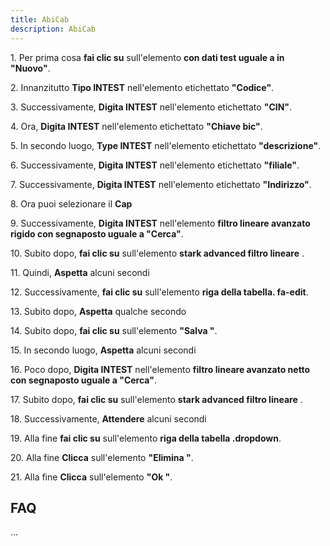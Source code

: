 ```yaml
---
title: AbiCab
description: AbiCab
---
```

1\. Per prima cosa **fai clic su** sull\'elemento **con dati test uguale a in \"Nuovo\"**\.

2\. Innanzitutto **Tipo INTEST** nell\'elemento etichettato **\"Codice\"**\.

3\. Successivamente\, **Digita INTEST** nell\'elemento etichettato **\"CIN\"**\.

4\. Ora\, **Digita INTEST** nell\'elemento etichettato **\"Chiave bic\"**\.

5\. In secondo luogo\, **Type INTEST** nell\'elemento etichettato **\"descrizione\"**\.

6\. Successivamente\, **Digita INTEST** nell\'elemento etichettato **\"filiale\"**\.

7\. Successivamente\, **Digita INTEST** nell\'elemento etichettato **\"Indirizzo\"**\.

8\. Ora puoi selezionare il **Cap**

9\. Successivamente\, **Digita INTEST** nell\'elemento **filtro lineare avanzato rigido con segnaposto uguale a \"Cerca\"**\.

10\. Subito dopo\, **fai clic su** sull\'elemento **stark advanced filtro lineare** \.

11\. Quindi\, **Aspetta** alcuni secondi

12\. Successivamente\, **fai clic su** sull\'elemento **riga della tabella\. fa\-edit**\.

13\. Subito dopo\, **Aspetta** qualche secondo

14\. Subito dopo\, **fai clic su** sull\'elemento **\"Salva \"**\.

15\. In secondo luogo\, **Aspetta** alcuni secondi

16\. Poco dopo\, **Digita INTEST** nell\'elemento **filtro lineare avanzato netto con segnaposto uguale a \"Cerca\"**\.

17\. Subito dopo\, **fai clic su** sull\'elemento **stark advanced filtro lineare** \.

18\. Successivamente\, **Attendere** alcuni secondi

19\. Alla fine **fai clic su** sull\'elemento **riga della tabella \.dropdown**\.

20\. Alla fine **Clicca** sull\'elemento **\"Elimina \"**\.

21\. Alla fine **Clicca** sull\'elemento **\"Ok \"**\.

## FAQ

\.\.\.